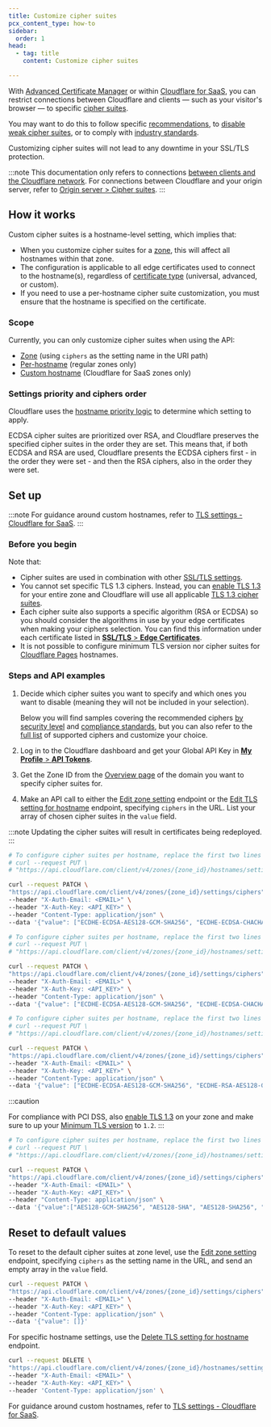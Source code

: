 ```yaml
---
title: Customize cipher suites
pcx_content_type: how-to
sidebar:
  order: 1
head:
  - tag: title
    content: Customize cipher suites

---
```



With [Advanced Certificate Manager](/ssl/edge-certificates/advanced-certificate-manager/) or within [Cloudflare for SaaS](/cloudflare-for-platforms/cloudflare-for-saas/security/certificate-management/), you can restrict connections between Cloudflare and clients — such as your visitor's browser — to specific [cipher suites](/ssl/edge-certificates/additional-options/cipher-suites/).

You may want to do this to follow specific [recommendations](/ssl/edge-certificates/additional-options/cipher-suites/recommendations/), to [disable weak cipher suites](/ssl/edge-certificates/additional-options/cipher-suites/troubleshooting/#ssl-labs-weak-ciphers-report), or to comply with [industry standards](/ssl/edge-certificates/additional-options/cipher-suites/compliance-status/).

Customizing cipher suites will not lead to any downtime in your SSL/TLS protection.

:::note
This documentation only refers to connections [between clients and the Cloudflare network](/ssl/concepts/#edge-certificate). For connections between Cloudflare and your origin server, refer to [Origin server > Cipher suites](/ssl/origin-configuration/cipher-suites/).
:::

## How it works

Custom cipher suites is a hostname-level setting, which implies that:

* When you customize cipher suites for a [zone](/fundamentals/setup/accounts-and-zones/#zones), this will affect all hostnames within that zone.
* The configuration is applicable to all edge certificates used to connect to the hostname(s), regardless of [certificate type](/ssl/edge-certificates/) (universal, advanced, or custom).
* If you need to use a per-hostname cipher suite customization, you must ensure that the hostname is specified on the certificate.

### Scope

Currently, you can only customize cipher suites when using the API:

* [Zone](/api/resources/zones/subresources/settings/methods/edit/) (using `ciphers` as the setting name in the URI path)
* [Per-hostname](/api/resources/hostnames/subresources/settings/subresources/tls/methods/update/) (regular zones only)
* [Custom hostname](/cloudflare-for-platforms/cloudflare-for-saas/security/certificate-management/enforce-mtls/#cipher-suites) (Cloudflare for SaaS zones only)

### Settings priority and ciphers order

Cloudflare uses the [hostname priority logic](/ssl/reference/certificate-and-hostname-priority/) to determine which setting to apply.

ECDSA cipher suites are prioritized over RSA, and Cloudflare preserves the specified cipher suites in the order they are set. This means that, if both ECDSA and RSA are used, Cloudflare presents the ECDSA ciphers first - in the order they were set - and then the RSA ciphers, also in the order they were set.

## Set up


:::note
For guidance around custom hostnames, refer to [TLS settings - Cloudflare for SaaS](/cloudflare-for-platforms/cloudflare-for-saas/security/certificate-management/enforce-mtls/#cipher-suites).
:::

### Before you begin

Note that:

* Cipher suites are used in combination with other [SSL/TLS settings](/ssl/edge-certificates/additional-options/cipher-suites/#related-ssltls-settings).
* You cannot set specific TLS 1.3 ciphers. Instead, you can [enable TLS 1.3](/ssl/edge-certificates/additional-options/tls-13/#enable-tls-13) for your entire zone and Cloudflare will use all applicable [TLS 1.3 cipher suites](/ssl/edge-certificates/additional-options/cipher-suites/supported-cipher-suites/).
* Each cipher suite also supports a specific algorithm (RSA or ECDSA) so you should consider the algorithms in use by your edge certificates when making your ciphers selection. You can find this information under each certificate listed in [**SSL/TLS** > **Edge Certificates**](https://dash.cloudflare.com/?to=/:account/:zone/ssl-tls/edge-certificates).
* It is not possible to configure minimum TLS version nor cipher suites for [Cloudflare Pages](/pages/) hostnames.

### Steps and API examples

1. Decide which cipher suites you want to specify and which ones you want to disable (meaning they will not be included in your selection).

   Below you will find samples covering the recommended ciphers [by security level](/ssl/edge-certificates/additional-options/cipher-suites/recommendations/) and [compliance standards](/ssl/edge-certificates/additional-options/cipher-suites/compliance-status/), but you can also refer to the [full list](/ssl/edge-certificates/additional-options/cipher-suites/supported-cipher-suites/) of supported ciphers and customize your choice.

2. Log in to the Cloudflare dashboard and get your Global API Key in [**My Profile** > **API Tokens**](https://dash.cloudflare.com/?to=/:account/profile/api-tokens/).

3. Get the Zone ID from the [Overview page](https://dash.cloudflare.com/?to=/:account/:zone/) of the domain you want to specify cipher suites for.

4. Make an API call to either the [Edit zone setting](/api/resources/zones/subresources/settings/methods/edit/) endpoint or the [Edit TLS setting for hostname](/api/resources/hostnames/subresources/settings/subresources/tls/methods/update/) endpoint, specifying `ciphers` in the URL. List your array of chosen cipher suites in the `value` field.

:::note
Updating the cipher suites will result in certificates being redeployed.
:::

<Tabs> <TabItem label="modern">

<Render file="ciphers-api-general-notes" />

```bash
# To configure cipher suites per hostname, replace the first two lines by the following
# curl --request PUT \
# "https://api.cloudflare.com/client/v4/zones/{zone_id}/hostnames/settings/ciphers/{hostname}" \

curl --request PATCH \
"https://api.cloudflare.com/client/v4/zones/{zone_id}/settings/ciphers" \
--header "X-Auth-Email: <EMAIL>" \
--header "X-Auth-Key: <API_KEY>" \
--header "Content-Type: application/json" \
--data '{"value": ["ECDHE-ECDSA-AES128-GCM-SHA256", "ECDHE-ECDSA-CHACHA20-POLY1305", "ECDHE-RSA-AES128-GCM-SHA256", "ECDHE-RSA-CHACHA20-POLY1305", "ECDHE-ECDSA-AES256-GCM-SHA384", "ECDHE-RSA-AES256-GCM-SHA384"]}'
```

</TabItem> <TabItem label="compatible">

<Render file="ciphers-api-general-notes" />

```bash
# To configure cipher suites per hostname, replace the first two lines by the following
# curl --request PUT \
# "https://api.cloudflare.com/client/v4/zones/{zone_id}/hostnames/settings/ciphers/{hostname}" \

curl --request PATCH \
"https://api.cloudflare.com/client/v4/zones/{zone_id}/settings/ciphers" \
--header "X-Auth-Email: <EMAIL>" \
--header "X-Auth-Key: <API_KEY>" \
--header "Content-Type: application/json" \
--data '{"value": ["ECDHE-ECDSA-AES128-GCM-SHA256", "ECDHE-ECDSA-CHACHA20-POLY1305", "ECDHE-RSA-AES128-GCM-SHA256", "ECDHE-RSA-CHACHA20-POLY1305", "ECDHE-ECDSA-AES256-GCM-SHA384", "ECDHE-RSA-AES256-GCM-SHA384", "ECDHE-ECDSA-AES128-SHA256", "ECDHE-RSA-AES128-SHA256", "ECDHE-ECDSA-AES256-SHA384", "ECDHE-RSA-AES256-SHA384"]}'
```

</TabItem> <TabItem label="pci dss">

<Render file="ciphers-api-general-notes" />

```bash
# To configure cipher suites per hostname, replace the first two lines by the following
# curl --request PUT \
# "https://api.cloudflare.com/client/v4/zones/{zone_id}/hostnames/settings/ciphers/{hostname}" \

curl --request PATCH \
"https://api.cloudflare.com/client/v4/zones/{zone_id}/settings/ciphers" \
--header "X-Auth-Email: <EMAIL>" \
--header "X-Auth-Key: <API_KEY>" \
--header "Content-Type: application/json" \
--data '{"value": ["ECDHE-ECDSA-AES128-GCM-SHA256", "ECDHE-RSA-AES128-GCM-SHA256", "ECDHE-ECDSA-AES256-GCM-SHA384", "ECDHE-RSA-AES256-GCM-SHA384", "ECDHE-ECDSA-CHACHA20-POLY1305", "ECDHE-RSA-CHACHA20-POLY1305"]}'
```

:::caution

For compliance with PCI DSS, also [enable TLS 1.3](/ssl/edge-certificates/additional-options/tls-13/#enable-tls-13) on your zone and make sure to up your [Minimum TLS version](/ssl/edge-certificates/additional-options/minimum-tls/) to `1.2`.
:::

</TabItem> <TabItem label="fips-140-2">

<Render file="ciphers-api-general-notes" />

```bash
# To configure cipher suites per hostname, replace the first two lines by the following
# curl --request PUT \
# "https://api.cloudflare.com/client/v4/zones/{zone_id}/hostnames/settings/ciphers/{hostname}" \

curl --request PATCH \
"https://api.cloudflare.com/client/v4/zones/{zone_id}/settings/ciphers" \
--header "X-Auth-Email: <EMAIL>" \
--header "X-Auth-Key: <API_KEY>" \
--header "Content-Type: application/json" \
--data '{"value":["AES128-GCM-SHA256", "AES128-SHA", "AES128-SHA256", "AES256-SHA", "AES256-SHA256", "DES-CBC3-SHA", "ECDHE-ECDSA-AES128-GCM-SHA256", "ECDHE-ECDSA-AES128-SHA", "ECDHE-ECDSA-AES128-SHA256", "ECDHE-ECDSA-AES256-GCM-SHA384", "ECDHE-ECDSA-AES256-SHA384", "ECDHE-RSA-AES128-GCM-SHA256", "ECDHE-RSA-AES128-SHA", "ECDHE-RSA-AES128-SHA256", "ECDHE-RSA-AES256-GCM-SHA384", "ECDHE-RSA-AES256-SHA", "ECDHE-RSA-AES256-SHA384"]}'
```

</TabItem> </Tabs>

## Reset to default values

<Tabs> <TabItem label="zone">

To reset to the default cipher suites at zone level, use the [Edit zone setting](/api/resources/zones/subresources/settings/methods/edit/) endpoint, specifying `ciphers` as the setting name in the URL, and send an empty array in the `value` field.

```bash
curl --request PATCH \
"https://api.cloudflare.com/client/v4/zones/{zone_id}/settings/ciphers" \
--header "X-Auth-Email: <EMAIL>" \
--header "X-Auth-Key: <API_KEY>" \
--header "Content-Type: application/json" \
--data '{"value": []}'
```

</TabItem> <TabItem label="per-hostname">

For specific hostname settings, use the [Delete TLS setting for hostname](/api/resources/hostnames/subresources/settings/subresources/tls/methods/delete/) endpoint.

```bash
curl --request DELETE \
"https://api.cloudflare.com/client/v4/zones/{zone_id}/hostnames/settings/ciphers/{hostname}" \
--header "X-Auth-Email: <EMAIL>" \
--header "X-Auth-Key: <API_KEY>" \
--header 'Content-Type: application/json' \
```

</TabItem> </Tabs>

For guidance around custom hostnames, refer to [TLS settings - Cloudflare for SaaS](/cloudflare-for-platforms/cloudflare-for-saas/security/certificate-management/enforce-mtls/#cipher-suites).
